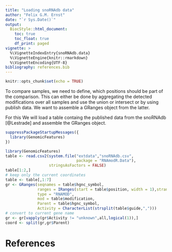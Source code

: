 ```yaml
---
title: "Loading snoRNAdb data"
author: "Felix G.M. Ernst"
date: "`r Sys.Date()`"
output:
  BiocStyle::html_document:
    toc: true
    toc_float: true
    df_print: paged
vignette: >
  %\VignetteIndexEntry{snoRNAdb.data}
  %\VignetteEngine{knitr::rmarkdown}
  %\VignetteEncoding{UTF-8}
bibliography: references.bib
---
```


```r
knitr::opts_chunk$set(echo = TRUE)
```

To compare samples, we need to define, which positions should be part of the
comparison. This can either be done by aggregating the detected modifications
over all samples and use the union or intersect or by using publish data. 
We want to assemble a GRanges object from the latter. 

For this We will load a table containg the published data from the snoRNAdb 
[@Lestrade] and assemble the GRanges object.
```r
suppressPackageStartupMessages({
  library(GenomicFeatures)
})
```

```r
library(GenomicFeatures)
table <- read.csv2(system.file("extdata","snoRNAdb.csv",
                               package = "RNAmodR.Data"),
                   stringsAsFactors = FALSE)
table[1:2,]
# keep only the current coordinates
table <- table[,1:7]
gr <- GRanges(seqnames = table$hgnc_symbol,
              ranges = IRanges(start = table$position, width = 1),strand = "+",
              type = "RNAMOD",
              mod = table$modification,
              Parent = table$hgnc_symbol,
              Activity = CharacterList(strsplit(table$guide,",")))
# convert to current gene name
gr <- gr[vapply(gr$Activity != "unknown",all,logical(1)),]
coord <- split(gr,gr$Parent)
```

# References